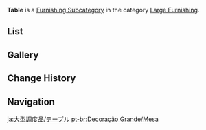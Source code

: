 {{About|interior tables|exterior tables|Outdoor Furnishing/Table}}
{{Terminology Infobox
|title        = Table
|image        = Icon Housing Large Furnishing Table.png
|type         = Item Groups
|type2        = Furnishing Subcategories
|type3        = Interior Furnishings
|type4        = Large Furnishing
}}
'''Table''' is a [[Furnishing Subcategory]] in the category [[Large Furnishing]].

==List==
{{Furnishings by Category Table|Large Furnishing Table|nocategory=1|version=1}}

==Gallery==
{{Furnishings by Category Gallery|Large Furnishing Table}}

==Change History==
{{Change History|1.5}}

==Navigation==
{{Furnishing Navbox|interior}}

[[Category:Large Furnishing Table| ]]

[[ja:大型調度品/テーブル]]
[[pt-br:Decoração Grande/Mesa]]